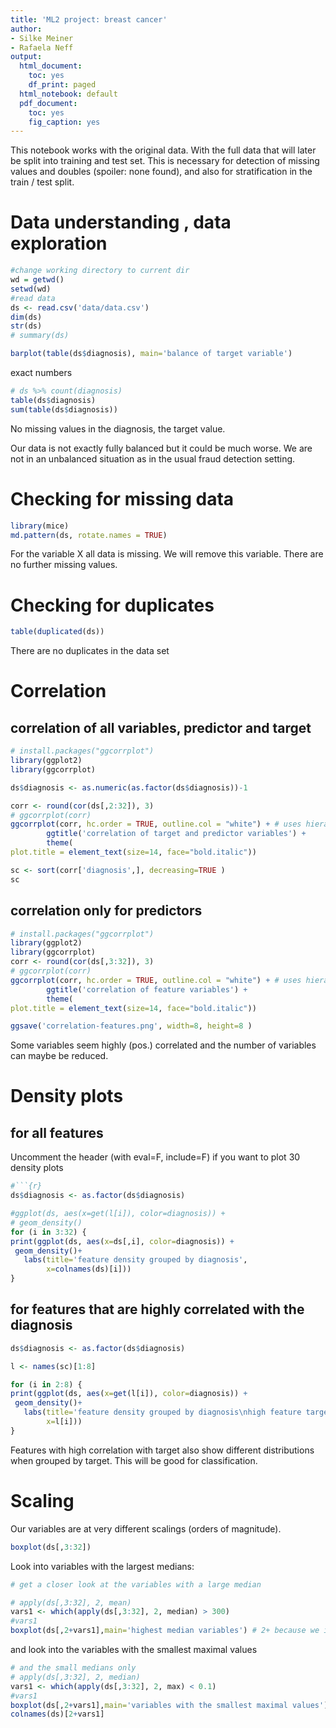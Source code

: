 ```yaml
---
title: 'ML2 project: breast cancer'
author:
- Silke Meiner
- Rafaela Neff
output:
  html_document:
    toc: yes
    df_print: paged
  html_notebook: default
  pdf_document:
    toc: yes
    fig_caption: yes
---
```


This notebook works with the original data. With the full data that will later be split into training and test set. This is necessary for detection of missing values and doubles (spoiler: none found), and also for stratification in the train / test split.

# Data understanding , data exploration

```r
#change working directory to current dir
wd = getwd()
setwd(wd)
#read data
ds <- read.csv('data/data.csv')
dim(ds)
str(ds)
# summary(ds)
```

```r
barplot(table(ds$diagnosis), main='balance of target variable')
```
exact numbers
```r
# ds %>% count(diagnosis)
table(ds$diagnosis)
sum(table(ds$diagnosis))
```
No missing values in the diagnosis, the target value.

Our data is not exactly fully balanced but it could be much worse. We are not in an unbalanced situation as in the usual fraud detection setting.

# Checking for missing data
```r
library(mice)
md.pattern(ds, rotate.names = TRUE)
```
For the variable X all data is missing. We will remove this variable. 
There are no further missing values. 

# Checking for duplicates
```r
table(duplicated(ds))
```
There are no duplicates in the data set

# Correlation

## correlation of all variables, predictor and target
```r
# install.packages("ggcorrplot")
library(ggplot2)
library(ggcorrplot)

ds$diagnosis <- as.numeric(as.factor(ds$diagnosis))-1

corr <- round(cor(ds[,2:32]), 3)
# ggcorrplot(corr)
ggcorrplot(corr, hc.order = TRUE, outline.col = "white") + # uses hierarchical clustering to order variables
        ggtitle('correlation of target and predictor variables') +
        theme(
plot.title = element_text(size=14, face="bold.italic"))
```

```r
sc <- sort(corr['diagnosis',], decreasing=TRUE )
sc
```

## correlation only for predictors

```r
# install.packages("ggcorrplot")
library(ggplot2)
library(ggcorrplot)
corr <- round(cor(ds[,3:32]), 3)
# ggcorrplot(corr)
ggcorrplot(corr, hc.order = TRUE, outline.col = "white") + # uses hierarchical clustering to order variables
        ggtitle('correlation of feature variables') +
        theme(
plot.title = element_text(size=14, face="bold.italic"))

ggsave('correlation-features.png', width=8, height=8 )
```
Some variables seem highly (pos.) correlated and the number of variables can maybe be reduced.

# Density plots 

## for all features

Uncomment the header (with eval=F, include=F) if you want to plot 30 density plots
```r
#```{r}
ds$diagnosis <- as.factor(ds$diagnosis)

#ggplot(ds, aes(x=get(l[i]), color=diagnosis)) +
# geom_density()
for (i in 3:32) {
print(ggplot(ds, aes(x=ds[,i], color=diagnosis)) +
 geom_density()+
   labs(title='feature density grouped by diagnosis',
        x=colnames(ds)[i]))
}
```

## for features that are highly correlated with the diagnosis
```r

ds$diagnosis <- as.factor(ds$diagnosis)

l <- names(sc)[1:8]

for (i in 2:8) {
print(ggplot(ds, aes(x=get(l[i]), color=diagnosis)) +
 geom_density()+
   labs(title='feature density grouped by diagnosis\nhigh feature target correlation',
        x=l[i]))
}
```
Features with high correlation with target also show different distributions when grouped by target. This will be good for classification.

# Scaling
 Our variables are at very different scalings (orders of magnitude).

```r
boxplot(ds[,3:32])
```
 Look into variables with the largest medians:

```r
# get a closer look at the variables with a large median

# apply(ds[,3:32], 2, mean)
vars1 <- which(apply(ds[,3:32], 2, median) > 300)
#vars1
boxplot(ds[,2+vars1],main='highest median variables') # 2+ because we initially removed the first variable
```

 and look into the variables with the smallest maximal values

```r
# and the small medians only
# apply(ds[,3:32], 2, median)
vars1 <- which(apply(ds[,3:32], 2, max) < 0.1)
#vars1
boxplot(ds[,2+vars1],main='variables with the smallest maximal values') # 2+ because we initially removed the first 2 variables
colnames(ds)[2+vars1]
```
